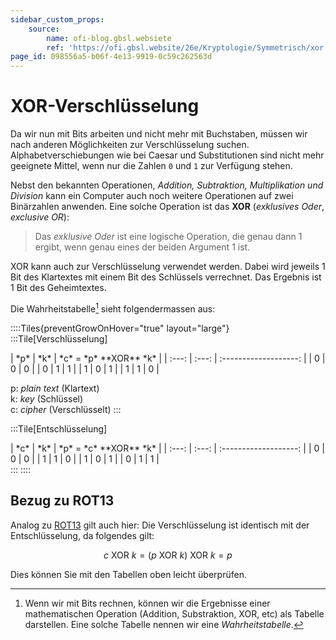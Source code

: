 ```yaml
---
sidebar_custom_props:
    source:
        name: ofi-blog.gbsl.websiete
        ref: 'https://ofi.gbsl.website/26e/Kryptologie/Symmetrisch/xor'
page_id: 098556a5-b06f-4e13-9919-0c59c262563d
---
```


# XOR-Verschlüsselung

Da wir nun mit Bits arbeiten und nicht mehr mit Buchstaben, müssen wir nach anderen Möglichkeiten zur Verschlüsselung suchen. Alphabetverschiebungen wie bei Caesar und Substitutionen sind nicht mehr geeignete Mittel, wenn nur die Zahlen `0` und `1` zur Verfügung stehen.

Nebst den bekannten Operationen, _Addition, Subtraktion, Multiplikation und Division_ kann ein Computer auch noch weitere Operationen auf zwei Binärzahlen anwenden. Eine solche Operation ist das **XOR** (_exklusives Oder_, _exclusive OR_):

> Das _exklusive Oder_ ist eine logische Operation, die genau dann $1$ ergibt, wenn genau eines der beiden Argument $1$ ist.

XOR kann auch zur Verschlüsselung verwendet werden. Dabei wird jeweils 1 Bit des Klartextes mit einem Bit des Schlüssels verrechnet. Das Ergebnis ist 1 Bit des Geheimtextes.

Die Wahrheitstabelle[^1] sieht folgendermassen aus:

::::Tiles{preventGrowOnHover="true" layout="large"} :::Tile[Verschlüsselung]

<div className="table-full-width">
    | *p* | *k* | *c* = *p* **XOR** *k* | | :---: | :---: | :-------------------: | | 0 | 0 | 0 | | 0 | 1 | 1
    | | 1 | 0 | 1 | | 1 | 1 | 0 |
</div>

p: _plain text_ (Klartext) <br/> k: _key_ (Schlüssel) <br/> c: _cipher_ (Verschlüsselt) :::

:::Tile[Entschlüsselung]

<div className="table-full-width">
    | *c* | *k* | *p* = *c* **XOR** *k* | | :---: | :---: | :-------------------: | | 0 | 0 | 0 | | 1 | 1 | 0
    | | 1 | 0 | 1 | | 0 | 1 | 1 |
</div>
::: ::::

## Bezug zu ROT13

Analog zu [ROT13](../Antike/Caesar#rot13) gilt auch hier: Die Verschlüsselung ist identisch mit der Entschlüsselung, da folgendes gilt:

$$c \text{ XOR } k = (p \text{ XOR } k) \text{ XOR } k = p$$

Dies können Sie mit den Tabellen oben leicht überprüfen.

[^1]: Wenn wir mit Bits rechnen, können wir die Ergebnisse einer mathematischen Operation (Addition, Substraktion, XOR, etc) als Tabelle darstellen. Eine solche Tabelle nennen wir eine _Wahrheitstabelle_.
